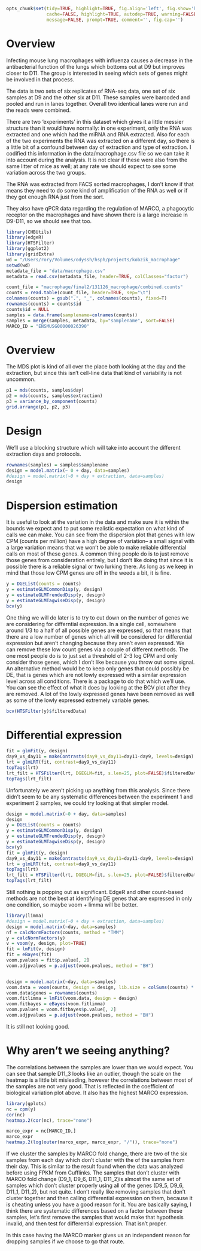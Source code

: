 <!--
Analysis of anthrax infected cells vs. control cells
-->
```r
opts_chunk$set(tidy=TRUE, highlight=TRUE, fig.align='left', fig.show='hold',
               cache=FALSE, highlight=TRUE, autodep=TRUE, warning=FALSE, error=FALSE,
               message=FALSE, prompt=TRUE, comment='', fig.cap='')
```

# Overview
Infecting mouse lung macrophages with influenza causes a decrease in
the antibacterial function of the lungs which bottoms out at D9 but
improves closer to D11. The group is interested in seeing which sets
of genes might be involved in that process.

The data is two sets of six replicates of RNA-seq data, one set of six
samples at D9 and the other six at D11. These samples were barcoded
and pooled and run in lanes together. Overall two identical lanes were
run and the reads were combined.

There are two 'experiments' in this dataset which gives it a little
messier structure than it would have normally: in one experiment, only
the RNA was extracted and one which had the miRNA and RNA
extracted. Also for each of the two experiments the RNA was extracted
on a different day, so there is a little bit of a confound between day
of extraction and type of extraction. I codified this information in
the data/macrophage.csv file so we can take it into account during the
analysis. It is not clear if these were also from the same litter of
mice as well; at any rate we should expect to see some variation
across the two groups.

The RNA was extracted from FACS sorted macrophages, I don't know if that
means they need to do some kind of amplification of the RNA as well or if
they got enough RNA just from the sort.

They also have qPCR data regarding the regulation of MARCO, a phagocytic
receptor on the macrophages and have shown there is a large increase
in D9-D11, so we should see that too.

```r
library(CHBUtils)
library(edgeR)
library(HTSFilter)
library(ggplot2)
library(gridExtra)
wd = "/Users/rory/Volumes/odyssh/hsph/projects/kobzik_macrophage"
setwd(wd)
metadata_file = "data/macrophage.csv"
metadata = read.csv(metadata_file, header=TRUE, colClasses="factor")

count_file = "macrophage/final2/131126_macrophage/combined.counts"
counts = read.table(count_file, header=TRUE, sep="\t")
colnames(counts) = gsub(".", "_", colnames(counts), fixed=T)
rownames(counts) = counts$id
counts$id = NULL
samples = data.frame(samplename=colnames(counts))
samples = merge(samples, metadata, by="samplename", sort=FALSE)
MARCO_ID = "ENSMUSG00000026390"
```

# Overview
The MDS plot is kind of all over the place both looking at the day and the extraction,
but since this isn't cell-line data that kind of variability is not uncommon.
```r
p1 = mds(counts, samples$day)
p2 = mds(counts, samples$extraction)
p3 = variance_by_component(counts)
grid.arrange(p1, p2, p3)
```

# Design
We'll use a blocking structure which will take into account the different extraction
days and protocols.
```r
rownames(samples) = samples$samplename
design = model.matrix(~ 0 + day, data=samples)
#design = model.matrix(~0 + day + extraction, data=samples)
design
```

# Dispersion estimation
It is useful to look at the variation in the data and make sure it is
within the bounds we expect and to put some realistic expectation on
what kind of calls we can make. You can see from the dispersion plot
that genes with low CPM (counts per million) have a high degree of
variation-- a small signal with a large variation means that we won't
be able to make reliable differential calls on most of these genes. A
common thing people do is to just remove those genes from
consideration entirely, but I don't like doing that since it is
possible there is a reliable signal or two lurking there.  As long as
we keep in mind that those low CPM genes are off in the weeds a bit,
it is fine.

```r
y = DGEList(counts = counts)
y = estimateGLMCommonDisp(y, design)
y = estimateGLMTrendedDisp(y, design)
y = estimateGLMTagwiseDisp(y, design)
bcv(y)
```

One thing we will do later is to try to cut down on the number of
genes we are considering for differntial expression. In a single cell,
somewhere around 1/3 to a half of all possible genes are expressed, so
that means that there are a low number of genes which all will be
considered for differential expression but aren't changing because
they aren't even expressed. We can remove these low count genes via a
couple of different methods.  The one most people do is to just set a
threshold of 2-3 log CPM and only consider those genes, which I don't
like because you throw out some signal.  An alternative method would
be to keep only genes that could possibly be DE, that is genes which
are not lowly expressed with a similar expression level across all
conditions. There is a package to do that which we'll use. You can see
the effect of what it does by looking at the BCV plot after they are
removed. A lot of the lowly expressed genes have been removed as well as
some of the lowly expressed extremely variable genes.

```r
bcv(HTSFilter(y)$filteredData)
```

# Differential expression
```r
fit = glmFit(y, design)
day9_vs_day11 = makeContrasts(day9_vs_day11=day11-day9, levels=design)
lrt = glmLRT(fit, contrast=day9_vs_day11)
topTags(lrt)
lrt_filt = HTSFilter(lrt, DGEGLM=fit, s.len=25, plot=FALSE)$filteredData
topTags(lrt_filt)
```

Unfortunately we aren't picking up anything from this analysis. Since there
didn't seem to be any systematic differences between the experiment 1 and
experiment 2 samples, we could try looking at that simpler model.

```r
design = model.matrix(~0 + day, data=samples)
design
y = DGEList(counts = counts)
y = estimateGLMCommonDisp(y, design)
y = estimateGLMTrendedDisp(y, design)
y = estimateGLMTagwiseDisp(y, design)
bcv(y)
fit = glmFit(y, design)
day9_vs_day11 = makeContrasts(day9_vs_day11=day11-day9, levels=design)
lrt = glmLRT(fit, contrast=day9_vs_day11)
topTags(lrt)
lrt_filt = HTSFilter(lrt, DGEGLM=fit, s.len=25, plot=FALSE)$filteredData
topTags(lrt_filt)
```

Still nothing is popping out as significant. EdgeR and other count-based methods are not
the best at identifying DE genes that are expressed in only one condition, so maybe
voom + limma will be better.

```r
library(limma)
#design = model.matrix(~0 + day + extraction, data=samples)
design = model.matrix(~day, data=samples)
nf = calcNormFactors(counts, method = "TMM")
y = calcNormFactors(y)
v = voom(y, design, plot=TRUE)
fit = lmFit(v, design)
fit = eBayes(fit)
voom.pvalues = fit$p.value[, 2]
voom.adjpvalues = p.adjust(voom.pvalues, method = "BH")


design = model.matrix(~day, data=samples)
voom.data = voom(counts, design = design, lib.size = colSums(counts) * nf)
voom.data$genes = rownames(counts)
voom.fitlimma = lmFit(voom.data, design = design)
voom.fitbayes = eBayes(voom.fitlimma)
voom.pvalues = voom.fitbayes$p.value[, 2]
voom.adjpvalues = p.adjust(voom.pvalues, method = "BH")
```

It is still not looking good.

# Why aren't we seeing anything?

The correlations between the samples are lower than we would
expect. You can see that sample D11_3 looks like an outlier, though
the scale on the heatmap is a little bit misleading, however the
correlations between most of the samples are not very good.  That is
reflected in the coefficient of biological variation plot above.  It
also has the highest MARCO expression.

```r
library(gplots)
nc = cpm(y)
cor(nc)
heatmap.2(cor(nc), trace="none")
```
```r
marco_expr = nc[MARCO_ID,]
marco_expr
heatmap.2(log(outer(marco_expr, marco_expr, "/")), trace="none")
```
If we cluster the samples by MARCO fold change, there are two of the
six samples from each day which don't cluster with the of the samples
from their day.  This is similar to the result found when the data was
analyzed before using FPKM from Cufflinks. The samples that don't
cluster with MARCO fold change (D9_1, D9_6, D11_1, D11_2)is almost the
same set of samples which don't cluster properly using all of the
genes (D9_5, D9_6, D11_1, D11_2), but not quite. I don't really like
removing samples that don't cluster together and then calling
differential expression on them, because it is cheating unless you
have a good reason for it. You are basically saying, I think there are
systematic differences based on a factor between these samples, let's
first remove the samples that would make that hypothesis invalid, and
then test for differential expression. That isn't proper.

In this case having the MARCO marker gives us an independent reason for
dropping samples if we choose to go that route.
